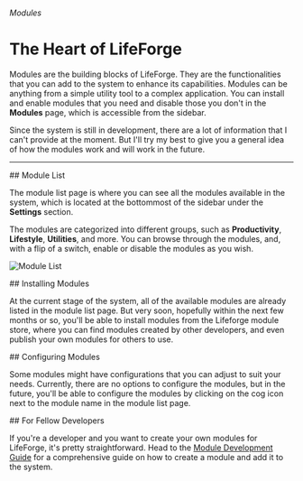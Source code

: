 
###### Modules

# The Heart of LifeForge

Modules are the building blocks of LifeForge. They are the functionalities that you can add to the system to enhance its capabilities. Modules can be anything from a simple utility tool to a complex application. You can install and enable modules that you need and disable those you don't in the **Modules** page, which is accessible from the sidebar.

<Note>
  Since the system is still in development, there are a lot of information that
  I can't provide at the moment. But I'll try my best to give you a general idea
  of how the modules work and will work in the future.
</Note>

---

<section id="module-list">
## Module List

The module list page is where you can see all the modules available in the system, which is located at the bottommost of the sidebar under the **Settings** section.

The modules are categorized into different groups, such as **Productivity**, **Lifestyle**, **Utilities**, and more. You can browse through the modules, and, with a flip of a switch, enable or disable the modules as you wish.

![Module List](/assets/user-modules/module-list.png)

</section>

<section id="installing-modules">
## Installing Modules

At the current stage of the system, all of the available modules are already listed in the module list page. But very soon, hopefully within the next few months or so, you'll be able to install modules from the Lifeforge module store, where you can find modules created by other developers, and even publish your own modules for others to use.

</section>

<section id="configuring-modules">
## Configuring Modules

Some modules might have configurations that you can adjust to suit your needs. Currently, there are no options to configure the modules, but in the future, you'll be able to configure the modules by clicking on the cog icon next to the module name in the module list page.

</section>

<section id="for-fellow-developers">
## For Fellow Developers

If you're a developer and you want to create your own modules for LifeForge, it's pretty straightforward. Head to the [Module Development Guide](/developer-guide/module-development) for a comprehensive guide on how to create a module and add it to the system.

</section>
